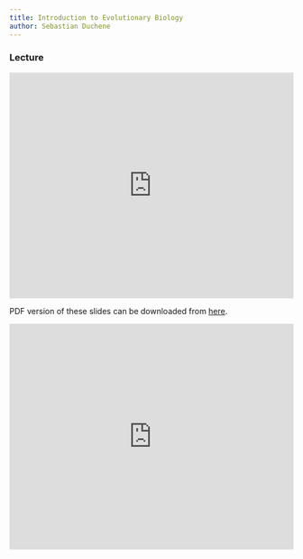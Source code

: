 ```yaml
---
title: Introduction to Evolutionary Biology
author: Sebastian Duchene
---
```


### Lecture

<iframe src="https://docs.google.com/presentation/d/e/2PACX-1vT3-tOQI6WIaZ6nUt-23Dl03me7tuyTkSCq-tad2KRrs5MqF92Ufsr3p1Ddsa5U_3Zr_7rDW5SnYOiS/embed?start=false&loop=true&delayms=3000" frameborder="0" width="100%" height="400px" allowfullscreen="true" mozallowfullscreen="true" webkitallowfullscreen="true"></iframe>

PDF version of these slides can be downloaded from [here](https://github.com/SPAAM-community/wss-summer-school/raw/main/docs/assets/slides/2022/5a-intro-to-evobio/SPAAM%20Summer%20School%202022%20-%205A%20-%20Evolutionary%20Biology%20and%20Phylogenetics.pdf).

<iframe width="100%" height="400px" src="https://www.youtube.com/embed/V5VG4aEBeWA" title="YouTube video player" frameborder="0" allow="accelerometer; autoplay; clipboard-write; encrypted-media; gyroscope; picture-in-picture" allowfullscreen></iframe>

